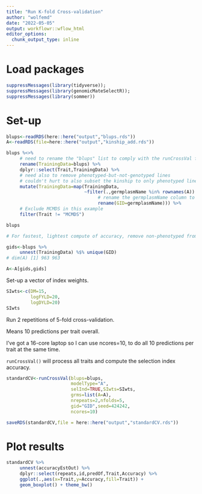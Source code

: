 ```yaml
---
title: "Run K-fold Cross-validation"
author: "wolfemd"
date: "2022-05-05"
output: workflowr::wflow_html
editor_options:
  chunk_output_type: inline
---
```


# Load packages
```r
suppressMessages(library(tidyverse)); 
suppressMessages(library(genomicMateSelectR)); 
suppressMessages(library(sommer))
```

# Set-up
```r
blups<-readRDS(here::here("output","blups.rds"))
A<-readRDS(file=here::here("output","kinship_add.rds"))
```

```r
blups %<>% 
     # need to rename the "blups" list to comply with the runCrossVal function
     rename(TrainingData=blups) %>% 
     dplyr::select(Trait,TrainingData) %>% 
     # need also to remove phenotyped-but-not-genotyped lines
     # couldn't hurt to also subset the kinship to only phenotyped lines... would save RAM
     mutate(TrainingData=map(TrainingData,
                             ~filter(.,germplasmName %in% rownames(A)) %>% 
                                  # rename the germplasmName column to GID
                                  rename(GID=germplasmName))) %>% 
     # Exclude MCMDS in this example
     filter(Trait != "MCMDS")

blups
```

```r
# For fastest, lightest compute of accuracy, remove non-phenotyped from kinship

gids<-blups %>% 
     unnest(TrainingData) %$% unique(GID)
# dim(A) [1] 963 963

A<-A[gids,gids]
```

Set-up a vector of index weights. 
```r
SIwts<-c(DM=15,
         logFYLD=20,
         logDYLD=20)
SIwts
```

Run 2 repetitions of 5-fold cross-validation.

Means 10 predictions per trait overall. 

I’ve got a 16-core laptop so I can use ncores=10,
to do all 10 predictions per trait at the same time. 

`runCrossVal()` will process all traits and compute the selection index accuracy.

```r
standardCV<-runCrossVal(blups=blups,
                        modelType="A",
                        selInd=TRUE,SIwts=SIwts,
                        grms=list(A=A),
                        nrepeats=2,nfolds=5,
                        gid="GID",seed=424242,
                        ncores=10)
```

```r
saveRDS(standardCV,file = here::here("output","standardCV.rds"))
```

# Plot results

```r
standardCV %>% 
     unnest(accuracyEstOut) %>% 
     dplyr::select(repeats,id,predOf,Trait,Accuracy) %>% 
     ggplot(.,aes(x=Trait,y=Accuracy,fill=Trait)) + 
     geom_boxplot() + theme_bw()
```

